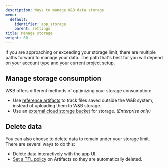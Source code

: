 ```yaml
---
description: Ways to manage W&B data storage.
menu:
  default:
    identifier: app_storage
    parent: settings
title: Manage storage
weight: 60
---
```


If you are approaching or exceeding your storage limit, there are multiple paths forward to manage your data. The path that's best for you will depend on your account type and your current project setup.

## Manage storage consumption
W&B offers different methods of optimizing your storage consumption:

-  Use [reference artifacts](/guides/core/artifacts/track-external-files) to track files saved outside the W&B system, instead of uploading them to W&B storage.
- Use an [external cloud storage bucket](teams) for storage. *(Enterprise only)*

## Delete data
You can also choose to delete data to remain under your storage limit. There are several ways to do this:

- Delete data interactively with the app UI.
- [Set a TTL policy](/guides/core/artifacts/manage-data/ttl) on Artifacts so they are automatically deleted.
